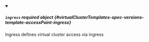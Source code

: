 


<details className="config-field" data-expandable="true" open>
<summary>

##### `ingress` <span className="config-field-required" data-required="false">required</span> <span className="config-field-type">object</span> <span className="config-field-default"></span> <span className="config-field-enum"></span> {#virtualClusterTemplates-spec-versions-template-accessPoint-ingress}

Ingress defines virtual cluster access via ingress

</summary>

<PartialIngressreference />


</details>
